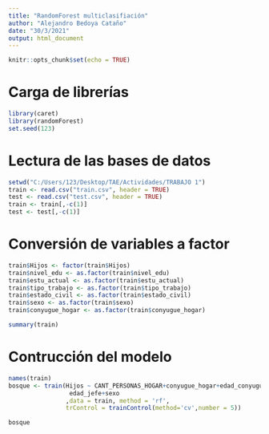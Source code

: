 ```yaml
---
title: "RandomForest multiclasifiación"
author: "Alejandro Bedoya Cataño"
date: "30/3/2021"
output: html_document
---
```


```r
knitr::opts_chunk$set(echo = TRUE)
```

# Carga de librerías

```r
library(caret)
library(randomForest)
set.seed(123)
```

# Lectura de las bases de datos

```r
setwd("C:/Users/123/Desktop/TAE/Actividades/TRABAJO 1")
train <- read.csv("train.csv", header = TRUE)
test <- read.csv("test.csv", header = TRUE)
train <- train[,-c(1)]
test <- test[,-c(1)]
```

# Conversión de variables a factor

```r
train$Hijos <- factor(train$Hijos)
train$nivel_edu <- as.factor(train$nivel_edu)
train$estu_actual <- as.factor(train$estu_actual)
train$tipo_trabajo <- as.factor(train$tipo_trabajo)
train$estado_civil <- as.factor(train$estado_civil)
train$sexo <- as.factor(train$sexo)
train$conyugue_hogar <- as.factor(train$conyugue_hogar)

summary(train)
```


# Contrucción del modelo

```r
names(train)
bosque <- train(Hijos ~ CANT_PERSONAS_HOGAR+conyugue_hogar+edad_conyugue+
                 edad_jefe+sexo  
                ,data = train, method = 'rf', 
                trControl = trainControl(method='cv',number = 5))
```


```r
bosque
```

